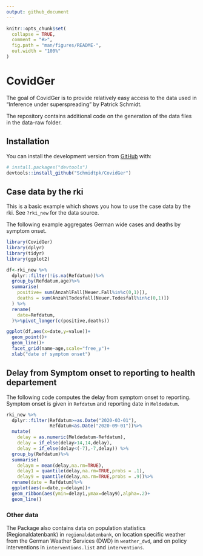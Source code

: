 ```yaml
---
output: github_document
---
```


<!-- README.md is generated from README.Rmd. Please edit that file -->

```r
knitr::opts_chunk$set(
  collapse = TRUE,
  comment = "#>",
  fig.path = "man/figures/README-",
  out.width = "100%"
)
```

# CovidGer

<!-- badges: start -->
<!-- badges: end -->

The goal of CovidGer is to provide relatively easy access to the data used in "Inference under superspreading" by Patrick Schmidt.

The repository contains additional code on the generation of the data files in the data-raw folder.

## Installation

You can install the development version from [GitHub](https://github.com/) with:

``` r
# install.packages("devtools")
devtools::install_github("Schmidtpk/CovidGer")
```
## Case data by the rki

This is a basic example which shows you how to use the case data by the rki. See `?rki_new` for the data source.


The following example aggregates German wide cases and deaths by symptom onset.
```r
library(CovidGer)
library(dplyr)
library(tidyr)
library(ggplot2)

df<-rki_new %>%
  dplyr::filter(!is.na(Refdatum))%>%
  group_by(Refdatum,age)%>%
  summarise(
    positive= sum(AnzahlFall[Neuer.Fall%in%c(0,1)]),
    deaths = sum(AnzahlTodesfall[Neuer.Todesfall%in%c(0,1)])
  ) %>%
  rename(
    date=Refdatum,
  )%>%pivot_longer(c(positive,deaths))

ggplot(df,aes(x=date,y=value))+
  geom_point()+
  geom_line()+
  facet_grid(name~age,scale="free_y")+
  xlab("date of symptom onset")
```

## Delay from Symptom onset to reporting to health departement


The following code computes the delay from symptom onset to reporting. Symptom onset is given in `Refdatum` and reporting date in `Meldedatum`.



```r
rki_new %>%
  dplyr::filter(Refdatum>=as.Date("2020-03-01"),
                Refdatum<as.Date("2020-09-01"))%>%
  mutate(
    delay = as.numeric(Meldedatum-Refdatum),
    delay = if_else(delay>14,14,delay),
    delay = if_else(delay<(-7),-7,delay)) %>%
  group_by(Refdatum)%>%
  summarise(
    delaym = mean(delay,na.rm=TRUE),
    delay1 = quantile(delay,na.rm=TRUE,probs = .1),
    delay9 = quantile(delay,na.rm=TRUE,probs = .9))%>%
  rename(date = Refdatum)%>%
  ggplot(aes(x=date,y=delaym))+
  geom_ribbon(aes(ymin=delay1,ymax=delay9),alpha=.2)+
  geom_line()
```

### Other data

The Package also contains data on population statistics (Regionaldatenbank) in `regionaldatenbank`, on location specific weather from the German Weather Services (DWD) in `weather_dwd`, and on policy interventions in `interventions.list` and `interventions`.

